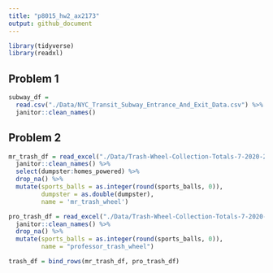 ```yaml
---
title: "p8015_hw2_ax2173"
output: github_document
---
```


```r
library(tidyverse)
library(readxl)
```

## Problem 1

```r
subway_df = 
  read.csv("./Data/NYC_Transit_Subway_Entrance_And_Exit_Data.csv") %>% 
  janitor::clean_names()
```

## Problem 2

```r
mr_trash_df = read_excel("./Data/Trash-Wheel-Collection-Totals-7-2020-2.xlsx", skip = 1) %>% 
  janitor::clean_names() %>% 
  select(dumpster:homes_powered) %>% 
  drop_na() %>% 
  mutate(sports_balls = as.integer(round(sports_balls, 0)),
         dumpster = as.double(dumpster),
         name = 'mr_trash_wheel')
```

```r
pro_trash_df = read_excel("./Data/Trash-Wheel-Collection-Totals-7-2020-2.xlsx", sheet = "Professor Trash Wheel", skip = 1) %>% 
  janitor::clean_names() %>% 
  drop_na() %>% 
  mutate(sports_balls = as.integer(round(sports_balls, 0)),
         name = "professor_trash_wheel")
```

```r
trash_df = bind_rows(mr_trash_df, pro_trash_df)
```







